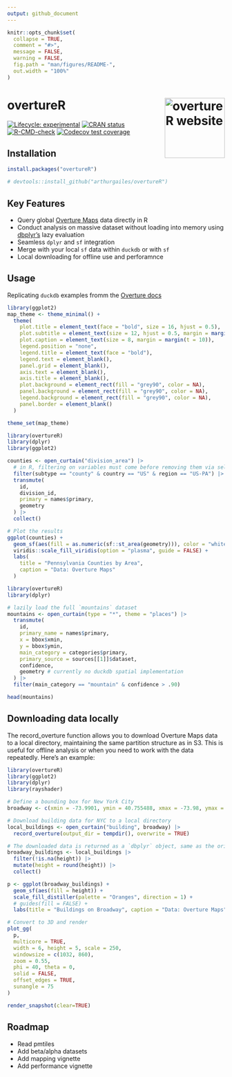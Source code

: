 ```yaml
---
output: github_document
---
```


<!-- README.md is generated from README.Rmd. Please edit that file -->

```r
knitr::opts_chunk$set(
  collapse = TRUE,
  comment = "#>",
  message = FALSE,
  warning = FALSE,
  fig.path = "man/figures/README-",
  out.width = "100%"
)
```

# overtureR <a href="https://arthurgailes.github.io/overtureR/"><img src="man/figures/logo.png" align="right" height="139" alt="overtureR website" /></a>


<!-- badges: start -->
[![Lifecycle: experimental](https://img.shields.io/badge/lifecycle-stable-green.svg)](https://lifecycle.r-lib.org/articles/stages.html#stable)
[![CRAN status](https://www.r-pkg.org/badges/version/overtureR)](https://CRAN.R-project.org/package=overtureR)
[![R-CMD-check](https://github.com/arthurgailes/overtureR/actions/workflows/R-CMD-check.yaml/badge.svg)](https://github.com/arthurgailes/overtureR/actions/workflows/R-CMD-check.yaml)
[![Codecov test coverage](https://codecov.io/gh/arthurgailes/overtureR/branch/master/graph/badge.svg)](https://app.codecov.io/gh/arthurgailes/overtureR?branch=master)
<!-- badges: end -->

## Installation

```r
install.packages("overtureR")

# devtools::install_github("arthurgailes/overtureR")
```

## Key Features

* Query global [Overture Maps](https://overturemaps.org/) data directly in R
* Conduct analysis on massive dataset without loading into memory using  [dbplyr's](https://dbplyr.tidyverse.org/) lazy evaluation
* Seamless `dplyr` and `sf` integration
* Merge with your local `sf` data within `duckdb` or with `sf`
* Local downloading for offline use and perforamnce

## Usage

Replicating `duckdb` examples fromm the [Overture docs](https://docs.overturemaps.org/getting-data/duckdb/)

```r
library(ggplot2)
map_theme <- theme_minimal() +
  theme(
    plot.title = element_text(face = "bold", size = 16, hjust = 0.5),
    plot.subtitle = element_text(size = 12, hjust = 0.5, margin = margin(b = 20)),
    plot.caption = element_text(size = 8, margin = margin(t = 10)),
    legend.position = "none",
    legend.title = element_text(face = "bold"),
    legend.text = element_blank(),
    panel.grid = element_blank(),
    axis.text = element_blank(),
    axis.title = element_blank(),
    plot.background = element_rect(fill = "grey90", color = NA), 
    panel.background = element_rect(fill = "grey90", color = NA), 
    legend.background = element_rect(fill = "grey90", color = NA),
    panel.border = element_blank()
  )

theme_set(map_theme)
```


```r
library(overtureR)
library(dplyr)
library(ggplot2)

counties <- open_curtain("division_area") |>
  # in R, filtering on variables must come before removing them via select
  filter(subtype == "county" & country == "US" & region == "US-PA") |>
  transmute(
    id,
    division_id,
    primary = names$primary,
    geometry
  ) |>
  collect()

# Plot the results
ggplot(counties) +
  geom_sf(aes(fill = as.numeric(sf::st_area(geometry))), color = "white", size = 0.2) +
  viridis::scale_fill_viridis(option = "plasma", guide = FALSE) +
  labs(
    title = "Pennsylvania Counties by Area",
    caption = "Data: Overture Maps"
  ) 
```

```r
library(overtureR)
library(dplyr)

# lazily load the full `mountains` dataset
mountains <- open_curtain(type = "*", theme = "places") |>
  transmute(
    id,
    primary_name = names$primary,
    x = bbox$xmin,
    y = bbox$ymin,
    main_category = categories$primary,
    primary_source = sources[[1]]$dataset,
    confidence,
    geometry # currently no duckdb spatial implementation
  ) |>
  filter(main_category == "mountain" & confidence > .90)

head(mountains)
```

## Downloading data locally

The record_overture function allows you to download Overture Maps data to a local directory, maintaining the same partition structure as in S3. This is useful for offline analysis or when you need to work with the data repeatedly. Here's an example:

```r
library(overtureR)
library(ggplot2)
library(dplyr)
library(rayshader)

# Define a bounding box for New York City
broadway <- c(xmin = -73.9901, ymin = 40.755488, xmax = -73.98, ymax = 40.76206)

# Download building data for NYC to a local directory
local_buildings <- open_curtain("building", broadway) |> 
  record_overture(output_dir = tempdir(), overwrite = TRUE)

# The downloaded data is returned as a `dbplyr` object, same as the original (but faster!)
broadway_buildings <- local_buildings |> 
  filter(!is.na(height)) |> 
  mutate(height = round(height)) |> 
  collect() 

p <- ggplot(broadway_buildings) +
  geom_sf(aes(fill = height)) +
  scale_fill_distiller(palette = "Oranges", direction = 1) +
  # guides(fill = FALSE) +
  labs(title = "Buildings on Broadway", caption = "Data: Overture Maps", fill = "")

# Convert to 3D and render
plot_gg(
  p,
  multicore = TRUE,
  width = 6, height = 5, scale = 250,
  windowsize = c(1032, 860),
  zoom = 0.55, 
  phi = 40, theta = 0,
  solid = FALSE,
  offset_edges = TRUE,
  sunangle = 75
)

render_snapshot(clear=TRUE)

```


## Roadmap

- Read pmtiles
- Add beta/alpha datasets
- Add mapping vignette
- Add performance vignette
